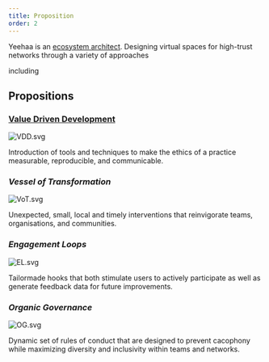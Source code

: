 ```yaml
---
title: Proposition
order: 2
---
```


Yeehaa is an [ecosystem architect](../../Notes/Ecosystem%20Architecture.md). Designing virtual spaces for high-trust networks through a variety of approaches 

including

## Propositions

### [Value Driven Development](../Work/Value%20Driven%20Development.md)

![VDD.svg](/images/VDD.svg)

Introduction of tools and techniques to make the ethics of a practice measurable, reproducible, and communicable.

### *Vessel of Transformation*

![VoT.svg](/images/VoT.svg)

Unexpected, small, local and timely interventions that reinvigorate teams, organisations, and communities.

### *Engagement Loops*

![EL.svg](/images/EL.svg)

Tailormade hooks that both stimulate users to actively participate as well as generate feedback data for future improvements.

### *Organic Governance*

![OG.svg](/images/OG.svg)

Dynamic set of rules of conduct that are designed to prevent cacophony while maximizing diversity and inclusivity within teams and networks.

